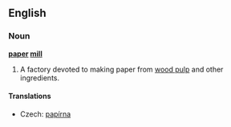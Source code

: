 ==English==
{{wikipedia}}
===Noun===
'''[[paper]] [[mill]]'''

# A factory devoted to making paper from [[wood pulp]] and other ingredients.

====Translations====
{{trans-top|factory}}
*Czech: [[papírna]] {{f}}
{{trans-mid}}
{{trans-bottom}}